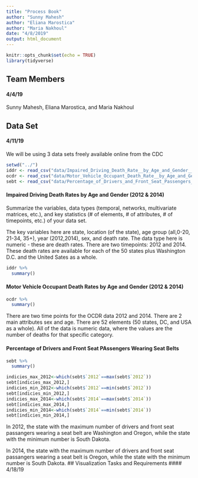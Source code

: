```yaml
---
title: "Process Book"
author: "Sunny Mahesh"
author: "Eliana Marostica"
author: "Maria Nakhoul"
date: "4/8/2019"
output: html_document
---
```


```r
knitr::opts_chunk$set(echo = TRUE)
library(tidyverse)
```

## Team Members
#### 4/4/19

Sunny Mahesh, Eliana Marostica, and Maria Nakhoul

## Data Set
#### 4/11/19

We will be using 3 data sets freely available online from the CDC

```r
setwd("../")
iddr <- read_csv("data/Impaired_Driving_Death_Rate__by_Age_and_Gender__2012___2014__All_States.csv")
ocdr <- read_csv("data/Motor_Vehicle_Occupant_Death_Rate__by_Age_and_Gender__2012___2014__All_States.csv")
sebt <- read_csv("data/Percentage_of_Drivers_and_Front_Seat_Passengers_Wearing_Seat_Belts__2012___2014__All_States.csv")
```

#### Impaired Driving Death Rates by Age and Gender (2012 & 2014)

Summarize the variables, data types (temporal, networks, multivariate matrices, etc.),
and key statistics (# of elements, # of attributes, # of timepoints, etc.) of your data set.

The key variables here are state, location (of the state), age group (all,0-20, 21-34, 35+), year (2012,2014), sex, and death rate. The data type here is numeric - these are death rates. There are two timepoints: 2012 and 2014. These death rates are available for each of the 50 states plus Washington D.C. and the United Sates as a whole.


```r
iddr %>%
  summary()
```




#### Motor Vehicle Occupant Death Rates by Age and Gender (2012 & 2014)

```r
ocdr %>%
  summary()
```


There are two time points for the OCDR data 2012 and 2014. There are 2 main attributes sex and age. There are 52 elements (50 states, DC, and USA as a whole). All of the data is numeric data, where the values are the number of deaths for that specific category.

#### Percentage of Drivers and Front Seat PAssengers Wearing Seat Belts

```r
sebt %>%
  summary()
```

```r
indicies_max_2012<-which(sebt$`2012`==max(sebt$`2012`))
sebt[indicies_max_2012,]
indicies_min_2012<-which(sebt$`2012`==min(sebt$`2012`))
sebt[indicies_min_2012,]
indicies_max_2014<-which(sebt$`2014`==max(sebt$`2014`))
sebt[indicies_max_2014,]
indicies_min_2014<-which(sebt$`2014`==min(sebt$`2014`))
sebt[indicies_min_2014,]
```

In 2012, the state with the maximum number of drivers and front seat passangers wearing a seat belt are Washington and Oregon, while the state with the minimum number is South Dakota.


In 2014, the state with the maximum number of drivers and front seat passangers wearing a seat belt is Oregon, while the state with the minimum number is South Dakota.
## Visualization Tasks and Requirements
#### 4/18/19


